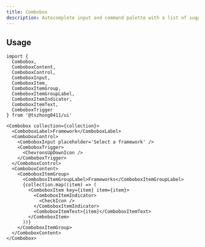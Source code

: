 ```yaml
---
title: Combobox
description: Autocomplete input and command palette with a list of suggestions.
---
```


<ComponentPreview name='combobox/combobox' />

## Usage

```tsx
import {
  Combobox,
  ComboboxContent,
  ComboboxControl,
  ComboboxInput,
  ComboboxItem,
  ComboboxItemGroup,
  ComboboxItemGroupLabel,
  ComboboxItemIndicator,
  ComboboxItemText,
  ComboboxTrigger
} from '@tszhong0411/ui'
```

```tsx
<Combobox collection={collection}>
  <ComboboxLabel>Framework</ComboboxLabel>
  <ComboboxControl>
    <ComboboxInput placeholder='Select a framework' />
    <ComboboxTrigger>
      <ChevronsUpDownIcon />
    </ComboboxTrigger>
  </ComboboxControl>
  <ComboboxContent>
    <ComboboxItemGroup>
      <ComboboxItemGroupLabel>Frameworks</ComboboxItemGroupLabel>
      {collection.map((item) => (
        <ComboboxItem key={item} item={item}>
          <ComboboxItemIndicator>
            <CheckIcon />
          </ComboboxItemIndicator>
          <ComboboxItemText>{item}</ComboboxItemText>
        </ComboboxItem>
      ))}
    </ComboboxItemGroup>
  </ComboboxContent>
</Combobox>
```
